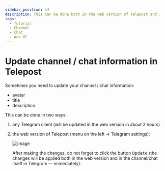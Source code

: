 ```yaml
---
sidebar_position: 14
description: This can be done both in the web version of Telepost and in Telegram
tags:
  - Tutorial
  - Channel
  - Chat
  - Web UI
---
```


# Update channel / chat information in Telepost

Sometimes you need to update your channel / chat information:

* avatar
* title
* description

This can be done in two ways:

1. any Telegram client (will be updated in the web version in about 2 hours)
2. the web version of Telepost (menu on the left → Telegram settings):

   ![image](/images/108553863-54850800-7304-11eb-9b2e-dff70238b380.png)

   After making the changes, do not forget to click the button <kbd>Update</kbd> (the changes will be applied both in the web version and in the channel/chat itself in Telegram — immediately).
